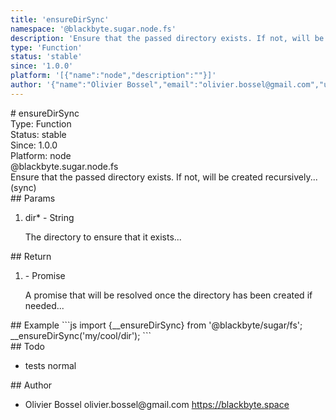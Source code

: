 ```yaml
---
title: 'ensureDirSync'
namespace: '@blackbyte.sugar.node.fs'
description: 'Ensure that the passed directory exists. If not, will be created recursively... (sync)'
type: 'Function'
status: 'stable'
since: '1.0.0'
platform: '[{"name":"node","description":""}]'
author: '{"name":"Olivier Bossel","email":"olivier.bossel@gmail.com","url":"https://blackbyte.space"}'
---
```


<div class="docmap-mdx">
  # ensureDirSync
  <div class="_metas">
    <div class="_type">
      <span class="_type-label">Type:</span>
      <span class="_type-value">Function</span>
    </div>
    <div class="_status">
      <span class="_status-label">Status:</span>
      <span class="_status-value -stable">stable</span>
    </div>
    <div class="_since">
      <span class="_since-label">Since:</span>
      <span class="_since-value">1.0.0</span>
    </div>
    <div class="_platform">
      <span class="_platform-label">Platform:</span>
      <span class="_platform-value -node">node</span>
    </div>
  </div>
  <div class="_namespace">@blackbyte.sugar.node.fs</div>
  <div class="_description typo-lead typo-format">
    Ensure that the passed directory exists. If not, will be created
    recursively... (sync)
  </div>
  <div class="_params">
    ## Params
    <ol class="_list">
      <li class="_item">
        <span class="_name">
          dir<span class="_required">*</span>
        </span>
        <span class="_default">-</span> <span class="_type">String</span>
        <p class="_description">
          The directory to ensure that it exists&period;&period;&period;
        </p>
      </li>
    </ol>
  </div>
  <div class="_return">
    ## Return
    <ol class="_list">
      <li class="_item">
        <span class="_default">-</span>
        <span class="_type">Promise</span>
        <p class="_description">
          A promise that will be resolved once the directory has been created if
          needed&period;&period;&period;
        </p>
      </li>
    </ol>
  </div>
  <div class="_examples">
    ## Example ```js import {__ensureDirSync} from '@blackbyte/sugar/fs';
    __ensureDirSync('my/cool/dir'); ```
  </div>
  <div class="_todo">
    ## Todo
    <ul class="_list">
      <li class="_item">
        <span class="_description">tests</span>
        <span class="_priority -normal">normal</span>
      </li>
    </ul>
  </div>
  <div class="_author">
    ## Author
    <ul class="_list">
      <li class="_item">
        <span class="_name">Olivier Bossel</span>
        <span class="_email">olivier.bossel@gmail.com</span>
        <a href="https://blackbyte.space" target="_blank" class="_url">
          https://blackbyte.space
        </a>
      </li>
    </ul>
  </div>
</div>
